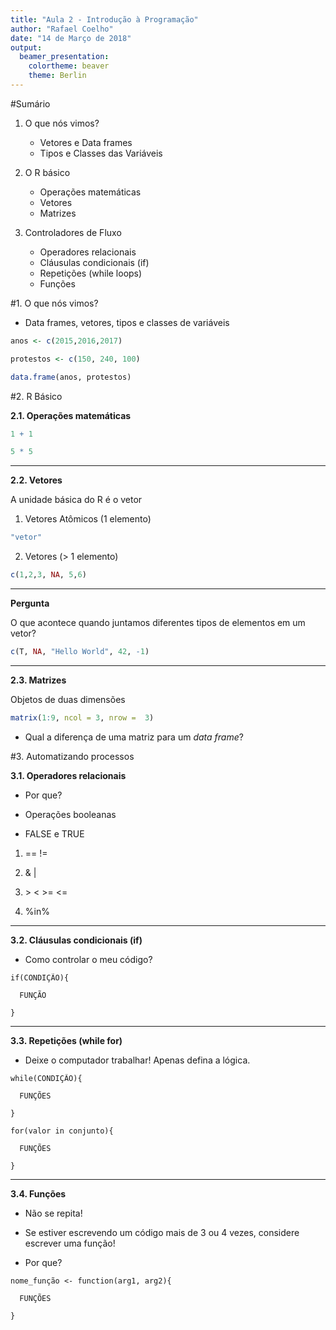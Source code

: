 ```yaml
---
title: "Aula 2 - Introdução à Programação"
author: "Rafael Coelho"
date: "14 de Março de 2018"
output:
  beamer_presentation:
    colortheme: beaver
    theme: Berlin
---
```


#Sumário

1. O que nós vimos?

    + Vetores e Data frames
    + Tipos e Classes das Variáveis

2. O R básico

    + Operações matemáticas
    + Vetores
    + Matrizes

2. Controladores de Fluxo

    + Operadores relacionais
    + Cláusulas condicionais (if)
    + Repetições (while loops)
    + Funções

#1. O que nós vimos?

- Data frames, vetores, tipos e classes de variáveis

```r
anos <- c(2015,2016,2017)

protestos <- c(150, 240, 100)

data.frame(anos, protestos)
```

#2. R Básico

__2.1. Operações matemáticas__

```r
1 + 1

5 * 5
```

---

__2.2. Vetores__

A unidade básica do R é o vetor

1. Vetores Atômicos (1 elemento)

```r
"vetor"
```

2. Vetores (> 1 elemento)

```r
c(1,2,3, NA, 5,6)
```

---

__Pergunta__

O que acontece quando juntamos diferentes tipos de elementos em um vetor?

```r
c(T, NA, "Hello World", 42, -1)
```

---

__2.3. Matrizes__

Objetos de duas dimensões

```r
matrix(1:9, ncol = 3, nrow =  3)
```

- Qual a diferença de uma matriz para um _data frame_?

#3. Automatizando processos

__3.1. Operadores relacionais__

- Por que?

- Operações booleanas

- FALSE e TRUE

1. == !=

2. & | 

3. \> <  >= <=

4. %in%

---

__3.2. Cláusulas condicionais (if)__

- Como controlar o meu código?

```
if(CONDIÇÃO){
  
  FUNÇÃO

}
```

---

__3.3. Repetições (while for)__

- Deixe o computador trabalhar! Apenas defina a lógica.

```
while(CONDIÇÃO){

  FUNÇÕES

}
```

```
for(valor in conjunto){
  
  FUNÇÕES
  
}
```

---

__3.4. Funções__

- Não se repita!

- Se estiver escrevendo um código mais de 3 ou 4 vezes, considere escrever uma função!

- Por que?

```
nome_função <- function(arg1, arg2){

  FUNÇÕES

}
```